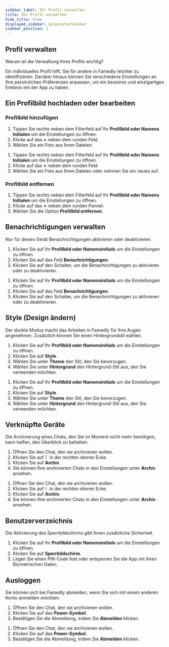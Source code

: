 ```yaml
---
sidebar_label: Ihr Profil verwalten
title: Ihr Profil verwalten
hide_title: true
displayed_sidebar: helpcenterSidebar
sidebar_position: 1
---
```



<div class="hero hero--primary">
  <div class="container">
    <h2 class="hero__title">Profil verwalten</h2>
    <p class="hero__subtitle">Warum ist die Verwaltung Ihres Profils wichtig?</p>
    <p>Ein individuelles Profil hilft, Sie für andere in Famedly leichter zu identifizieren. Darüber hinaus können Sie verschiedene Einstellungen an Ihre persönlichen Präferenzen anpassen, um ein besseres und einzigartiges Erlebnis mit der App zu haben.</p>
  </div>
</div>

## Ein Profilbild hochladen oder bearbeiten

### Profilbild hinzufügen

<Tabs>
  <TabItem value="desktop" label="Desktop" default>
  <ol>
    <li>Tippen Sie rechts neben dem Filterfeld auf Ihr <b>Profilbild oder Namens Initialen</b> um die Einstellungen zu öffnen.</li>
    <li>Klicke auf das <b>+</b> neben dem runden Feld.</li>
    <li>Wählen Sie ein Foto aus Ihren Dateien.</li>
  </ol>
  </TabItem>
  <TabItem value="mobile" label="Mobile">
  <ol>
    <li>Tippen Sie rechts neben dem Filterfeld auf Ihr <b>Profilbild oder Namens Initialen</b> um die Einstellungen zu öffnen.</li>
    <li>Klicke auf das <b>+</b> neben dem runden Feld.</li>
    <li>Wählen Sie ein Foto aus Ihren Dateien oder nehmen Sie ein neues auf.</li>
  </ol>
  </TabItem>
</Tabs>

### Profilbild entfernen

<Tabs>
  <TabItem value="mobile" label="Mobile" default>
  <ol>
    <li>Tippen Sie rechts neben dem Filterfeld auf Ihr <b>Profilbild oder Namens Initialen</b> um die Einstellungen zu öffnen.</li>
    <li>Klicke auf das <b>+</b> neben dem runden Pannel.</li>
    <li>Wählen Sie die Option <b>Profilbild entfernen</b>.</li>
  </ol>
  </TabItem>
</Tabs>

## Benachrichtigungen verwalten

Nur für dieses Gerät Benachrichtigungen aktivieren oder deaktivieren.

<Tabs>
  <TabItem value="desktop" label="Desktop" default>
  <ol>
    <li>Klicken Sie auf Ihr <b>Profilbild oder Namensinitials</b> um die Einstellungen zu öffnen.</li>
    <li>Klicken Sie auf das Feld <b>Benachrichtigungen</b>.</li>
    <li>Klicken Sie auf den Schalter, um die Benachrichtigungen zu aktivieren oder zu deaktivieren.</li>
  </ol>
  </TabItem>
  <TabItem value="mobile" label="Mobile">
  <ol>
    <li>Klicken Sie auf Ihr <b>Profilbild oder Namensinitials</b> um die Einstellungen zu öffnen.</li>
    <li>Klicken Sie auf das Feld <b>Benachrichtigungen</b>.</li>
    <li>Klicken Sie auf den Schalter, um die Benachrichtigungen zu aktivieren oder zu deaktivieren.</li>
  </ol>
  </TabItem>
</Tabs>

## Style (Design ändern)

Der dunkle Modus macht das Arbeiten in Famedly für Ihre Augen angenehmer. Zusätzlich können Sie einen Hintergrundstil wählen.

<Tabs>
  <TabItem value="desktop" label="Desktop" default>
  <ol>
    <li>Klicken Sie auf Ihr <b>Profilbild oder Namensinitials</b> um die Einstellungen zu öffnen.</li>
    <li>Klicken Sie auf <b>Style</b>.</li>
    <li>Wählen Sie unter <b>Theme</b> den Stil, den Sie bevorzugen.</li>
    <li>Wählen Sie unter <b>Hintergrund</b> den Hintergrund-Stil aus, den Sie verwenden möchten.</li>
  </ol>
  </TabItem>
  <TabItem value="mobile" label="Mobile">
  <ol>
    <li>Klicken Sie auf Ihr <b>Profilbild oder Namensinitials</b> um die Einstellungen zu öffnen.</li>
    <li>Klicken Sie auf <b>Style</b>.</li>
    <li>Wählen Sie unter <b>Theme</b> den Stil, den Sie bevorzugen.</li>
    <li>Wählen Sie unter <b>Hintergrund</b> den Hintergrund-Stil aus, den Sie verwenden möchten.</li>
  </ol>
  </TabItem>
</Tabs>

## Verknüpfte Geräte


Die Archivierung eines Chats, den Sie im Moment nicht mehr benötigen, kann helfen, den Überblick zu behalten.

<Tabs>
  <TabItem value="desktop" label="Desktop" default>
  <ol>
    <li>Öffnen Sie den Chat, den sie archivieren wollen.</li>
    <li>Klicken Sie auf ⠇ in der rechten oberen Ecke.</li>
    <li>Klicken Sie auf <b>Archiv</b>.</li>
    <li>Sie können Ihre archivierten Chats in den Einstellungen unter <b>Archiv</b> ansehen.</li>
  </ol>
  </TabItem>
  <TabItem value="mobile" label="Mobile">
  <ol>
    <li>Öffnen Sie den Chat, den sie archivieren wollen.</li>
    <li>Klicken Sie auf ⠇ in der rechten oberen Ecke.</li>
    <li>Klicken Sie auf <b>Archiv</b>.</li>
    <li>Sie können Ihre archivierten Chats in den Einstellungen unter <b>Archiv</b> ansehen.</li>
  </ol>
  </TabItem>
</Tabs>

## Benutzerverzeichnis


Die Aktivierung des Sperrbildschirms gibt Ihnen zusätzliche Sicherheit.

<Tabs>
  <TabItem value="mobile" label="Mobile" default>
  <ol>
    <li>Klicken Sie auf Ihr <b>Profilbild oder Namensinitials</b> um die Einstellungen zu öffnen.</li>
    <li>Klicken Sie auf <b>Sperrbildschirm</b>.</li>
    <li>Legen Sie einen PIN-Code fest oder entsperren Sie die App mit Ihren Biometrischen Daten.</li>
  </ol>
  </TabItem>
</Tabs>

## Ausloggen

Sie können sich bei Famedly abmelden, wenn Sie sich mit einem anderen Konto anmelden möchten.

<Tabs>
  <TabItem value="desktop" label="Desktop" default>
  <ol>
    <li>Öffnen Sie den Chat, den sie archivieren wollen.</li>
    <li>Klicken Sie auf das <b>Power-Symbol</b>.</li>
    <li>Bestätigen Sie die Abmeldung, indem Sie <b>Abmelden</b> klicken.</li>
  </ol>
  </TabItem>
  <TabItem value="mobile" label="Mobile">
  <ol>
    <li>Öffnen Sie den Chat, den sie archivieren wollen.</li>
    <li>Klicken Sie auf das <b>Power-Symbol</b>.</li>
    <li>Bestätigen Sie die Abmeldung, indem Sie <b>Abmelden</b> klicken.</li>
  </ol>
  </TabItem>
</Tabs>
